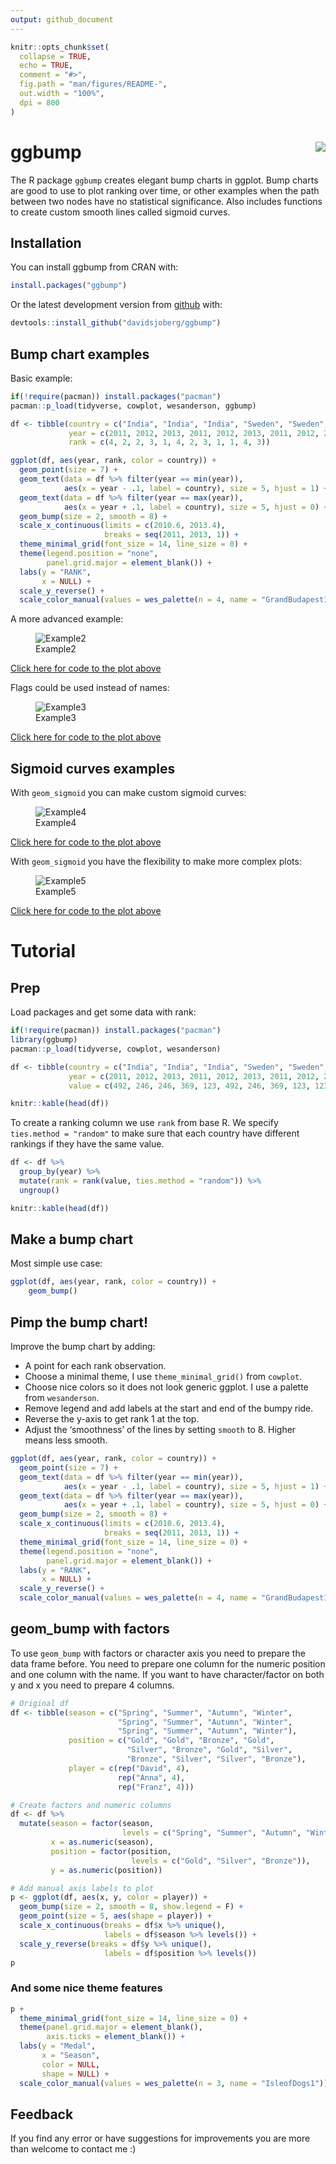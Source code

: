 ```yaml
---
output: github_document
---
```


<!-- README.md is generated from README.Rmd. Please edit that file -->

```r
knitr::opts_chunk$set(
  collapse = TRUE,
  echo = TRUE,
  comment = "#>",
  fig.path = "man/figures/README-",
  out.width = "100%",
  dpi = 800
)
```
# ggbump <img src="man/figures/logo.png" align="right" />

<!-- badges: start -->
<!-- badges: end -->

The R package `ggbump` creates elegant bump charts in ggplot. Bump charts are good
to use to 
plot ranking over time, or other examples when the path between 
two nodes have no statistical significance. Also includes functions to create
custom smooth lines called sigmoid curves.

## Installation

You can install ggbump from CRAN with:

``` r
install.packages("ggbump")
```

Or the latest development version from [github](https://github.com/davidsjoberg/ggbump) with:

``` r
devtools::install_github("davidsjoberg/ggbump")
```

## Bump chart examples

Basic example:

```r
if(!require(pacman)) install.packages("pacman")
pacman::p_load(tidyverse, cowplot, wesanderson, ggbump)

df <- tibble(country = c("India", "India", "India", "Sweden", "Sweden", "Sweden", "Germany", "Germany", "Germany", "Finland", "Finland", "Finland"),
             year = c(2011, 2012, 2013, 2011, 2012, 2013, 2011, 2012, 2013, 2011, 2012, 2013),
             rank = c(4, 2, 2, 3, 1, 4, 2, 3, 1, 1, 4, 3))

ggplot(df, aes(year, rank, color = country)) +
  geom_point(size = 7) +
  geom_text(data = df %>% filter(year == min(year)),
            aes(x = year - .1, label = country), size = 5, hjust = 1) +
  geom_text(data = df %>% filter(year == max(year)),
            aes(x = year + .1, label = country), size = 5, hjust = 0) +
  geom_bump(size = 2, smooth = 8) +
  scale_x_continuous(limits = c(2010.6, 2013.4),
                     breaks = seq(2011, 2013, 1)) +
  theme_minimal_grid(font_size = 14, line_size = 0) +
  theme(legend.position = "none",
        panel.grid.major = element_blank()) +
  labs(y = "RANK",
       x = NULL) +
  scale_y_reverse() +
  scale_color_manual(values = wes_palette(n = 4, name = "GrandBudapest1"))

```

A more advanced example:

![Example2](https://user-images.githubusercontent.com/44140737/75692519-fb146b00-5ca5-11ea-85f5-9fc33e760a7d.png)

[Click here for code to the plot above](https://github.com/davidsjoberg/ggbump/wiki/My-year-on-Spotify)

Flags could be used instead of names:

![Example3](https://user-images.githubusercontent.com/44140737/76630573-8f04f300-6540-11ea-802a-653e3b509dfa.png)

[Click here for code to the plot above](https://github.com/davidsjoberg/ggbump/wiki/geom_bump-with-flags)

## Sigmoid curves examples

With `geom_sigmoid` you can make custom sigmoid curves:

![Example4](https://user-images.githubusercontent.com/44140737/79050627-9268c880-7c2b-11ea-9afb-263cce8f98f3.png)

[Click here for code to the plot above](https://github.com/davidsjoberg/ggbump/wiki/geom_sigmoid)

With `geom_sigmoid` you have the flexibility to make more complex plots:
 
![Example5](https://user-images.githubusercontent.com/44140737/80861016-17179700-8c6c-11ea-8ebf-6741de28a550.png)

[Click here for code to the plot above](https://github.com/davidsjoberg/tidytuesday/blob/master/2020w17/2020w17_skript.R)

# Tutorial

## Prep

Load packages and get some data with rank:

```r
if(!require(pacman)) install.packages("pacman")
library(ggbump)
pacman::p_load(tidyverse, cowplot, wesanderson)

df <- tibble(country = c("India", "India", "India", "Sweden", "Sweden", "Sweden", "Germany", "Germany", "Germany", "Finland", "Finland", "Finland"),
             year = c(2011, 2012, 2013, 2011, 2012, 2013, 2011, 2012, 2013, 2011, 2012, 2013),
             value = c(492, 246, 246, 369, 123, 492, 246, 369, 123, 123, 492, 369))

knitr::kable(head(df))
```

To create a ranking column we use `rank` from base R. We specify `ties.method = "random"` to make sure that each country have different rankings if they have the same value.

```r
df <- df %>% 
  group_by(year) %>% 
  mutate(rank = rank(value, ties.method = "random")) %>% 
  ungroup()

knitr::kable(head(df))
```


## Make a bump chart

Most simple use case:

```r
ggplot(df, aes(year, rank, color = country)) +
    geom_bump()
```

## Pimp the bump chart!

Improve the bump chart by adding:

* A point for each rank observation.
* Choose a minimal theme, I use `theme_minimal_grid()` from `cowplot`.
* Choose nice colors so it does not look generic ggplot. I use a palette from `wesanderson`.
* Remove legend and add labels at the start and end of the bumpy ride.
* Reverse the y-axis to get rank 1 at the top.
* Adjust the 'smoothness' of the lines by setting `smooth` to 8. Higher means less smooth.

```r

ggplot(df, aes(year, rank, color = country)) +
  geom_point(size = 7) +
  geom_text(data = df %>% filter(year == min(year)),
            aes(x = year - .1, label = country), size = 5, hjust = 1) +
  geom_text(data = df %>% filter(year == max(year)),
            aes(x = year + .1, label = country), size = 5, hjust = 0) +
  geom_bump(size = 2, smooth = 8) +
  scale_x_continuous(limits = c(2010.6, 2013.4),
                     breaks = seq(2011, 2013, 1)) +
  theme_minimal_grid(font_size = 14, line_size = 0) +
  theme(legend.position = "none",
        panel.grid.major = element_blank()) +
  labs(y = "RANK",
       x = NULL) +
  scale_y_reverse() +
  scale_color_manual(values = wes_palette(n = 4, name = "GrandBudapest1"))
```

## geom_bump with factors

To use `geom_bump` with factors or character axis you need to prepare the data frame before. You need to prepare one column for the numeric position and one column with the name. If you want to have character/factor on both y and x you need to prepare 4 columns.

```r
# Original df
df <- tibble(season = c("Spring", "Summer", "Autumn", "Winter", 
                        "Spring", "Summer", "Autumn", "Winter", 
                        "Spring", "Summer", "Autumn", "Winter"),
             position = c("Gold", "Gold", "Bronze", "Gold",
                          "Silver", "Bronze", "Gold", "Silver",
                          "Bronze", "Silver", "Silver", "Bronze"),
             player = c(rep("David", 4),
                        rep("Anna", 4),
                        rep("Franz", 4)))

# Create factors and numeric columns
df <- df %>% 
  mutate(season = factor(season, 
                         levels = c("Spring", "Summer", "Autumn", "Winter")),
         x = as.numeric(season),
         position = factor(position, 
                           levels = c("Gold", "Silver", "Bronze")),
         y = as.numeric(position))

# Add manual axis labels to plot
p <- ggplot(df, aes(x, y, color = player)) +
  geom_bump(size = 2, smooth = 8, show.legend = F) +
  geom_point(size = 5, aes(shape = player)) +
  scale_x_continuous(breaks = df$x %>% unique(),
                     labels = df$season %>% levels()) +
  scale_y_reverse(breaks = df$y %>% unique(),
                     labels = df$position %>% levels())
p
```

### And some nice theme features

```r
p +
  theme_minimal_grid(font_size = 14, line_size = 0) +
  theme(panel.grid.major = element_blank(),
        axis.ticks = element_blank()) +
  labs(y = "Medal",
       x = "Season",
       color = NULL,
       shape = NULL) +
  scale_color_manual(values = wes_palette(n = 3, name = "IsleofDogs1"))
```

## Feedback

If you find any error or have suggestions for improvements you are more than welcome to contact me :)
